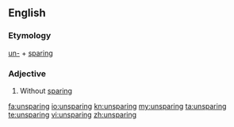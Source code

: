 ==English==

===Etymology===
[[un-]] + [[sparing]]

===Adjective===
{{en-adj}}

#Without [[sparing]]

[[fa:unsparing]]
[[io:unsparing]]
[[kn:unsparing]]
[[my:unsparing]]
[[ta:unsparing]]
[[te:unsparing]]
[[vi:unsparing]]
[[zh:unsparing]]